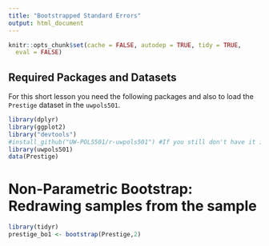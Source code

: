 ```yaml
---
title: "Bootstrapped Standard Errors"
output: html_document
---
```


```r
knitr::opts_chunk$set(cache = FALSE, autodep = TRUE, tidy = TRUE,
  eval = FALSE)
```

## Required Packages and Datasets

For this short lesson you need the following packages and also to load the `Prestige` dataset in the `uwpols501`.

```r
library(dplyr)
library(ggplot2)
library("devtools")
#install_github("UW-POLS501/r-uwpols501") #If you still don't have it installed
library(uwpols501)
data(Prestige)
```

# Non-Parametric Bootstrap: Redrawing samples from the sample 

```r
library(tidyr)
prestige_bo1 <- bootstrap(Prestige,2)
```




